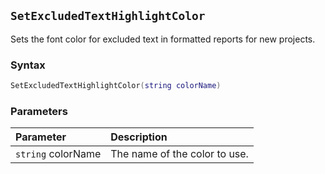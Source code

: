 ::: {.minipage data-latex="{\textwidth}"}
## `SetExcludedTextHighlightColor`

Sets the font color for excluded text in formatted reports for new projects.

### Syntax {-}

``` .lua
SetExcludedTextHighlightColor(string colorName)
```

### Parameters {-}

**Parameter** | **Description**
| :-- | :-- |
| `string` colorName | The name of the color to use. |
:::
